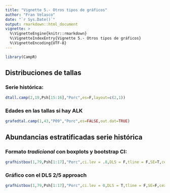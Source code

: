 ```yaml
---
title: "Vignette 5.- Otros tipos de gráficos"
author: "Fran Velasco"
date: "`r Sys.Date()`"
output: rmarkdown::html_document
vignette: >
  %\VignetteEngine{knitr::rmarkdown}
  %\VignetteIndexEntry{Vignette 5.- Otros tipos de gráficos} 
  %\VignetteEncoding{UTF-8}
---
```


```r
library(CampR)
```

 Distribuciones de tallas
---------------

### Serie histórica:

```r
dtall.camp(2,19,Psh[15:16],"Porc",es=F,layout=c(2,1))
```

### Edades en las tallas si hay ALK

```r
grafedtal.camp(1,43,"P09","Porc",es=FALSE,out.dat=TRUE)
```

 Abundancias estratificadas serie histórica 
----------------

### Formato _tradicional_ con boxplots y bootstrap CI:
 
```r
grafhistbox(1,79,Psh[1:17],"Porc",ci.lev = .8,DLS = F,tline = F,SE=T,cex.leg = .8)
```
 
### Gráfico con el DLS 2/5 approach
```r
grafhistbox(1,79,Psh[1:17],"Porc",ci.lev = 0,DLS = T,tline = F,SE=F,cex.leg = .8)
```


